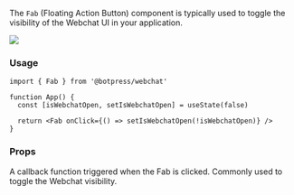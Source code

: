 
The `Fab` (Floating Action Button) component is typically used to toggle the visibility of the Webchat UI in your application.

<Img src="../../assets/webchat-components_component-library_fab.png" />

### Usage

```tsx
import { Fab } from '@botpress/webchat'

function App() {
  const [isWebchatOpen, setIsWebchatOpen] = useState(false)

  return <Fab onClick={() => setIsWebchatOpen(!isWebchatOpen)} />
}
```

### Props

<ResponseField name="onClick" type="MouseEventHandler<HTMLButtonElement>">
  A callback function triggered when the Fab is clicked. Commonly used to toggle the Webchat visibility.
</ResponseField>
